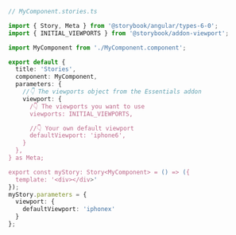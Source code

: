 ```ts
// MyComponent.stories.ts

import { Story, Meta } from '@storybook/angular/types-6-0';
import { INITIAL_VIEWPORTS } from '@storybook/addon-viewport';

import MyComponent from './MyComponent.component';

export default {
  title: 'Stories',
  component: MyComponent, 
  parameters: {
    //👇 The viewports object from the Essentials addon
    viewport: {
      /👇 The viewports you want to use
      viewports: INITIAL_VIEWPORTS,

      //👇 Your own default viewport
      defaultViewport: 'iphone6',
    }
  },
} as Meta;

export const myStory: Story<MyComponent> = () => ({
  template: '<div></div>'
});
myStory.parameters = {
  viewport: {
    defaultViewport: 'iphonex'
  }
};
```